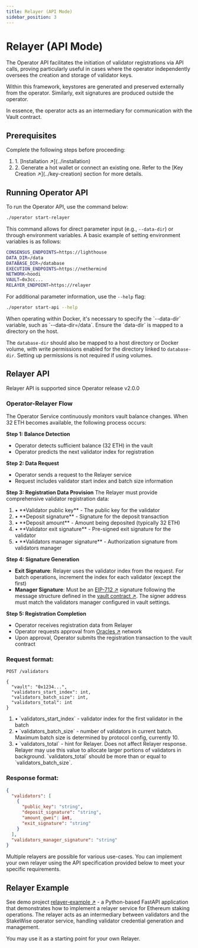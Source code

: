 ```yaml
---
title: Relayer (API Mode)
sidebar_position: 3
---
```



# Relayer (API Mode)

The Operator API facilitates the initiation of validator registrations via API calls, proving particularly useful in cases where the operator independently oversees the creation and storage of validator keys.

Within this framework, keystores are generated and preserved externally from the operator. Similarly, exit signatures are produced outside the operator.

In essence, the operator acts as an intermediary for communication with the Vault contract.

## Prerequisites

Complete the following steps before proceeding:

<Admonition type="info" icon="📋" title="Required Setup Steps">
  <ol style={{ listStyleType: "none", paddingLeft: "0" }}>
    <li><span style={{ display: "inline-block", width: "3ch", textAlign: "left" }}>1.</span> [Installation ↗](../installation)</li>
    <li><span style={{ display: "inline-block", width: "3ch", textAlign: "left" }}>2.</span> Generate a hot wallet or connect an existing one. Refer to the [Key Creation ↗](../key-creation) section for more details.</li>
  </ol>
</Admonition>

## Running Operator API

To run the Operator API, use the command below:

```bash
./operator start-relayer
```

This command allows for direct parameter input (e.g., `--data-dir`) or through environment variables. A basic example of setting environment variables is as follows:

```bash title=".env"
CONSENSUS_ENDPOINTS=https://lighthouse
DATA_DIR=/data
DATABASE_DIR=/database
EXECUTION_ENDPOINTS=https://nethermind
NETWORK=hoodi
VAULT=0x3cc...
RELAYER_ENDPOINT=https://relayer
```

For additional parameter information, use the `--help` flag:

```bash
./operator start-api --help
```

<Admonition type="info" icon="🐳" title="Docker Usage Notes">
  When operating within Docker, it's necessary to specify the `--data-dir` variable, such as `--data-dir=/data`. Ensure the `data-dir` is mapped to a directory on the host.

  The `database-dir` should also be mapped to a host directory or Docker volume, with write permissions enabled for the directory linked to `database-dir`. Setting up permissions is not required if using volumes.
</Admonition>

## Relayer API

<Admonition type="info" icon="ℹ️" title="Version Support">
  Relayer API is supported since Operator release v2.0.0
</Admonition>

### Operator-Relayer Flow

The Operator Service continuously monitors vault balance changes. When 32 ETH becomes available, the following process occurs:

**Step 1: Balance Detection**
- Operator detects sufficient balance (32 ETH) in the vault
- Operator predicts the next validator index for registration

**Step 2: Data Request**
- Operator sends a request to the Relayer service
- Request includes validator start index and batch size information

**Step 3: Registration Data Provision**
The Relayer must provide comprehensive validator registration data:

<Admonition type="info" icon="📋" title="Registration Data Requirements">
  <ol style={{ listStyleType: "none", paddingLeft: "0" }}>
    <li><span style={{ display: "inline-block", width: "3ch", textAlign: "left" }}>•</span> **Validator public key** - The public key for the validator</li>
    <li><span style={{ display: "inline-block", width: "3ch", textAlign: "left" }}>•</span> **Deposit signature** - Signature for the deposit transaction</li>
    <li><span style={{ display: "inline-block", width: "3ch", textAlign: "left" }}>•</span> **Deposit amount** - Amount being deposited (typically 32 ETH)</li>
    <li><span style={{ display: "inline-block", width: "3ch", textAlign: "left" }}>•</span> **Validator exit signature** - Pre-signed exit signature for the validator</li>
    <li><span style={{ display: "inline-block", width: "3ch", textAlign: "left" }}>•</span> **Validators manager signature** - Authorization signature from validators manager</li>
  </ol>
</Admonition>

**Step 4: Signature Generation**
- **Exit Signature**: Relayer uses the validator index from the request. For batch operations, increment the index for each validator (except the first)
- **Manager Signature**: Must be an [EIP-712 ↗](https://eips.ethereum.org/EIPS/eip-712) signature following the message structure defined in the [vault contract ↗](https://github.com/stakewise/v3-core/blob/main/contracts/validators/ValidatorsChecker.sol#L187). The signer address must match the validators manager configured in vault settings.

**Step 5: Registration Completion**
- Operator receives registration data from Relayer
- Operator requests approval from [Oracles ↗](../../protocol-concepts/Oracles) network
- Upon approval, Operator submits the registration transaction to the vault contract

### Request format:

```
POST /validators

{
  "vault": "0x1234...",
  "validators_start_index": int,
  "validators_batch_size": int,
  "validators_total": int
}
```

<Admonition type="info" icon="⚙️" title="Request Parameters">
  <ol style={{ listStyleType: "none", paddingLeft: "0" }}>
    <li><span style={{ display: "inline-block", width: "3ch", textAlign: "left" }}>•</span> `validators_start_index` - validator index for the first validator in the batch</li>
    <li><span style={{ display: "inline-block", width: "3ch", textAlign: "left" }}>•</span> `validators_batch_size` - number of validators in current batch. Maximum batch size is determined by protocol config, currently 10.</li>
    <li><span style={{ display: "inline-block", width: "3ch", textAlign: "left" }}>•</span> `validators_total` - hint for Relayer. Does not affect Relayer response. Relayer may use this value to allocate larger portions of validators in background. `validators_total` should be more than or equal to `validators_batch_size`.</li>
  </ol>
</Admonition>

### Response format:

```json
{
  "validators": [
    {
      "public_key": "string",
      "deposit_signature": "string",
      "amount_gwei": int,
      "exit_signature": "string"
    }
  ],
  "validators_manager_signature": "string"
}
```

<Admonition type="tip" icon="🔄" title="Flexible Implementation">
  Multiple relayers are possible for various use-cases. You can implement your own relayer using the API specification provided below to meet your specific requirements.
</Admonition>

## Relayer Example

See demo project [relayer-example ↗](https://github.com/stakewise/relayer-example) - a Python-based FastAPI application that demonstrates how to implement a relayer service for Ethereum staking operations.
The relayer acts as an intermediary between validators and the StakeWise operator service, handling validator credential generation and management.

You may use it as a starting point for your own Relayer.
